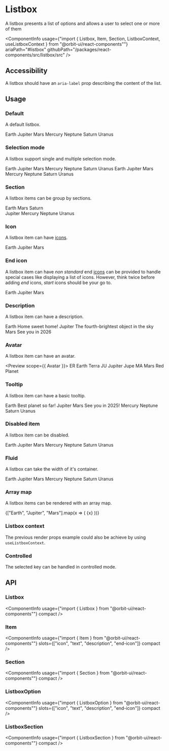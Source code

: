 
<Meta
    title="Components/Listbox"
    id="listbox"
/>

# Listbox

<Tagline>A listbox presents a list of options and allows a user to select one or more of them</Tagline>

<ComponentInfo
    usage={"import { Listbox, Item, Section, ListboxContext, useListboxContext } from \"@orbit-ui/react-components\""}
    ariaPath="#listbox"
    githubPath="/packages/react-components/src/listbox/src"
/>

## Accessibility

A listbox should have an `aria-label` prop describing the content of the list.

## Usage

### Default

A default listbox.

<Preview>
    <Story name="default">
        <Listbox aria-label="Planets">
            <Item key="earth">Earth</Item>
            <Item key="jupiter">Jupiter</Item>
            <Item key="mars">Mars</Item>
            <Item key="mercury">Mercury</Item>
            <Item key="neptune">Neptune</Item>
            <Item key="saturn">Saturn</Item>
            <Item key="uranus">Uranus</Item>
        </Listbox>
    </Story>
</Preview>

### Selection mode

A listbox support single and multiple selection mode.

<Preview>
    <Story name="selection">
        <Inline gap={10}>
            <Listbox aria-label="Planets">
                <Item key="earth">Earth</Item>
                <Item key="jupiter">Jupiter</Item>
                <Item key="mars">Mars</Item>
                <Item key="mercury">Mercury</Item>
                <Item key="neptune">Neptune</Item>
                <Item key="saturn">Saturn</Item>
                <Item key="uranus">Uranus</Item>
            </Listbox>
            <Listbox selectionMode="multiple" aria-label="Planets">
                <Item key="earth">Earth</Item>
                <Item key="jupiter">Jupiter</Item>
                <Item key="mars">Mars</Item>
                <Item key="mercury">Mercury</Item>
                <Item key="neptune">Neptune</Item>
                <Item key="saturn">Saturn</Item>
                <Item key="uranus">Uranus</Item>
            </Listbox>
        </Inline>
    </Story>
</Preview>

### Section

A listbox items can be group by sections.

<Preview>
    <Story name="section">
        <Listbox aria-label="Planets">
            <Section title="Visited">
                <Item key="earth">Earth</Item>
                <Item key="mars">Mars</Item>
                <Item key="saturn">Saturn</Item>
            </Section>
            <Section title="Not Visited">
                <Item key="jupiter">Jupiter</Item>
                <Item key="mercury">Mercury</Item>
                <Item key="neptune">Neptune</Item>
                <Item key="uranus">Uranus</Item>
            </Section>
        </Listbox>
    </Story>
</Preview>

### Icon

A listbox item can have [icons](?path=/docs/icon-gallery--page).

<Preview>
    <Story name="icon">
        <Listbox aria-label="Planets">
            <Item key="earth">
                <NotificationIcon />
                <Text>Earth</Text>
            </Item>
            <Item key="jupiter">
                <HelpIcon />
                <Text>Jupiter</Text>
            </Item>
            <Item key="mars">
                <LightbulbIcon />
                <Text>Mars</Text>
            </Item>
        </Listbox>
    </Story>
</Preview>

### End icon

A listbox item can have *non standard* end [icons](?path=/docs/icon-gallery--page) can be provided to handle special cases like displaying a list of icons. However, think twice before adding *end* icons, *start* icons should be your go to.

<Preview>
    <Story name="end icon">
        <Listbox aria-label="Planets">
            <Item key="earth">
                <Text>Earth</Text>
                <IconList slot="end-icon">
                    <NotificationIcon />
                    <HelpIcon />
                    <LightbulbIcon />
                </IconList>
            </Item>
            <Item key="jupiter">
                <Text>Jupiter</Text>
                <HelpIcon slot="end-icon" />
            </Item>
            <Item key="mars">
                <Text>Mars</Text>
                <LightbulbIcon slot="end-icon" />
            </Item>
        </Listbox>
    </Story>
</Preview>

### Description

A listbox item can have a description.

<Preview>
    <Story name="description">
        <Listbox aria-label="Planets">
            <Item key="earth">
                <Text>Earth</Text>
                <Text slot="description">Home sweet home!</Text>
            </Item>
            <Item key="jupiter">
                <Text>Jupiter</Text>
                <Text slot="description">The fourth-brightest object in the sky</Text>
            </Item>
            <Item key="mars">
                <Text>Mars</Text>
                <Text slot="description">See you in 2026</Text>
            </Item>
        </Listbox>
    </Story>
</Preview>

### Avatar

A listbox item can have an avatar.

<Preview scope={{ Avatar }}>
    <Story name="avatar">
        <Listbox aria-label="Planets">
            <Item key="earth">
                <Avatar slot="avatar">ER</Avatar>
                <Text>Earth</Text>
                <Text slot="description">Terra</Text>
            </Item>
            <Item key="jupiter">
                <Avatar slot="avatar">JU</Avatar>
                <Text>Jupiter</Text>
                <Text slot="description">Jupe</Text>
            </Item>
            <Item key="mars">
                <Avatar slot="avatar">MA</Avatar>
                <Text>Mars</Text>
                <Text slot="description">Red Planet</Text>
            </Item>
        </Listbox>
    </Story>
</Preview>

### Tooltip

A listbox item can have a basic tooltip.

<Preview>
    <Story name="tooltip">
        <Listbox aria-label="Planets">
            <TooltipTrigger>
                <Item key="earth">Earth</Item>
                <Tooltip>Best planet so far!</Tooltip>
            </TooltipTrigger>
            <Item key="jupiter">Jupiter</Item>
            <TooltipTrigger>
                <Item key="mars">Mars</Item>
                <Tooltip>See you in 2025!</Tooltip>
            </TooltipTrigger>
            <Item key="mercury">Mercury</Item>
            <Item key="neptune">Neptune</Item>
            <Item key="saturn">Saturn</Item>
            <Item key="uranus">Uranus</Item>
        </Listbox>
    </Story>
</Preview>

### Disabled item

A listbox item can be disabled.

<Preview>
    <Story name="disabled item">
        <Listbox aria-label="Planets">
            <Item disabled key="earth">Earth</Item>
            <Item key="jupiter">Jupiter</Item>
            <Item key="mars">Mars</Item>
            <Item disabled key="mercury">Mercury</Item>
            <Item key="neptune">Neptune</Item>
            <Item key="saturn">Saturn</Item>
            <Item key="uranus">Uranus</Item>
        </Listbox>
    </Story>
</Preview>

### Fluid

A listbox can take the width of it's container.

<Preview>
    <Story name="fluid">
        <Listbox fluid aria-label="Planets">
            <Item key="earth">Earth</Item>
            <Item key="jupiter">Jupiter</Item>
            <Item key="mars">Mars</Item>
            <Item key="mercury">Mercury</Item>
            <Item key="neptune">Neptune</Item>
            <Item key="saturn">Saturn</Item>
            <Item key="uranus">Uranus</Item>
        </Listbox>
    </Story>
</Preview>

### Array map

A listbox items can be rendered with an array map.

<Preview>
    <Story name="array map">
        <Listbox aria-label="Planets">
            {["Earth", "Jupiter", "Mars"].map(x => (
                <Item key={x.toLowerCase()}>{x}</Item>
            ))}
        </Listbox>
    </Story>
</Preview>

### Listbox context

The previous render props example could also be achieve by using `useListboxContext`.

<Preview filePath="/listbox/docs/ListboxContext" noInline />

### Controlled

The selected key can be handled in controlled mode.

<Preview filePath="/listbox/docs/ControlledListbox" />

## API

### Listbox

<ComponentInfo
    usage={"import { Listbox } from \"@orbit-ui/react-components\""}
    compact
/>

<ArgsTable of={InnerListbox} />

### Item

<ComponentInfo
    usage={"import { Item } from \"@orbit-ui/react-components\""}
    slots={["icon", "text", "description", "end-icon"]}
    compact
/>

<ArgsTable of={InnerItem} />

### Section

<ComponentInfo
    usage={"import { Section } from \"@orbit-ui/react-components\""}
    compact
/>

<ArgsTable of={InnerSection} />

### ListboxOption

<ComponentInfo
    usage={"import { ListboxOption } from \"@orbit-ui/react-components\""}
    slots={["icon", "text", "description", "end-icon"]}
    compact
/>

<ArgsTable of={InnerListboxOption} />

### ListboxSection

<ComponentInfo
    usage={"import { ListboxSection } from \"@orbit-ui/react-components\""}
    compact
/>

<ArgsTable of={InnerListboxSection} />
